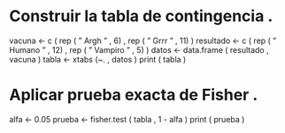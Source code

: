 # Construir la tabla de contingencia .
 vacuna <- c ( rep ( " Argh " , 6) , rep ( " Grrr " , 11) )
 resultado <- c ( rep ( " Humano " , 12) , rep ( " Vampiro " , 5) )
 datos <- data.frame ( resultado , vacuna )
 tabla <- xtabs (~. , datos )
 print ( tabla )


# Aplicar prueba exacta de Fisher .
alfa <- 0.05
 prueba <- fisher.test ( tabla , 1 - alfa )
 print ( prueba )